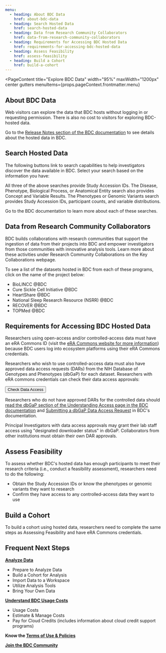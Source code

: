 ```yaml
---
menu:
  - heading: About BDC Data
    href: about-bdc-data  
  - heading: Search Hosted Data
    href: search-hosted-data  
  - heading: Data from Research Community Collaborators
    href: data-from-research-community-collaborators  
  - heading: Requirements for Accessing BDC Hosted Data
    href: requirements-for-accessing-bdc-hosted-data  
  - heading: Assess Feasibility
    href: assess-feasibility  
  - heading: Build a Cohort
    href: build-a-cohort
---
```


<PageContent 
  title="Explore BDC Data"
  width="95%" maxWidth="1200px" center gutters
  menuItems={props.pageContext.frontmatter.menu}
>

## About BDC Data

Web visitors can explore the data that BDC hosts without logging in or requesting permission. There 
is also no cost to visitors for exploring BDC-hosted data.

Go to the [Release Notes section of the BDC documentation](https://bdcatalyst.gitbook.io/biodata-catalyst-documentation/written-documentation/release-notes) 
to see details about the hosted data in BDC.

## Search Hosted Data
The following buttons link to search capabilities to help investigators discover the data available 
in BDC. Select your search based on the information you have: 


All three of the above searches provide Study Accession IDs. 
The Disease, Phenotype, Biological Process, or Anatomical Entity search also provides Concept and 
Variable Results. 
The Phenotypes or Genomic Variants search provides Study Accession IDs, participant counts, and 
variable distributions.

Go to the BDC documentation to learn more about each of these searches.

## Data from Research Community Collaborators

BDC builds collaborations with research communities that support the ingestion of data from their 
projects into BDC and empower investigators from those communities with innovative analysis tools. 
Learn more about these activities under Research Community Collaborations on the Key Collaborations 
webpage.

To see a list of the datasets hosted in BDC from each of these programs, click on the name of the 
project below:

-   BioLINCC @BDC
-   Cure Sickle Cell Initiative @BDC
-   HeartShare @BDC
-   National Sleep Research Resource (NSRR) @BDC
-   RECOVER @BDC
-   TOPMed @BDC

## Requirements for Accessing BDC Hosted Data

Researchers using open-access and/or controlled-access data must have an eRA Commons ID (visit the 
[eRA Commons website for more information](https://www.era.nih.gov/register-accounts/create-and-edit-an-account.htm)) 
because BDC users log into ecosystem platforms using their eRA Commons credentials.

Researchers who wish to use controlled-access data must also have approved data access requests 
(DARs) from the NIH Database of Genotypes and Phenotypes (dbGaP) for each dataset. Researchers with 
eRA commons credentials can check their data access approvals:

<ButtonContainer>
  <Button as="a" href="https://www.renci.org">Check Data Access</Button>
</ButtonContainer>

Researchers who do not have approved DARs for the controlled data should [read the dbGaP section of 
the Understanding Access page in the BDC documentation](https://bdcatalyst.gitbook.io/biodata-catalyst-documentation/written-documentation/data-access/understanding-access-requirements-for-biodata-catalyst#dbgap) and [Submitting a dbGaP Data Access Request](https://bdcatalyst.gitbook.io/biodata-catalyst-documentation/written-documentation/data-access/submitting-a-dbgap-data-access-request) 
in BDC's documentation.

Principal Investigators with data access approvals may grant their lab staff access using 
"designated downloader status" in dbGaP. Collaborators from other institutions must obtain their 
own DAR approvals.

## Assess Feasibility

To assess whether BDC's hosted data has enough participants to meet their research criteria (i.e., 
conduct a feasibility assessment), researchers need to do the following:

-   Obtain the Study Accession IDs or know the phenotypes or genomic variants they want to research
-   Confirm they have access to any controlled-access data they want to use

## Build a Cohort

To build a cohort using hosted data, researchers need to complete the same steps as Assessing 
Feasibility and have eRA Commons credentials.

<MetaAlertBox >

## Frequent Next Steps

**[Analyze Data](/use-bdc/analyze)**
- Prepare to Analyze Data
- Build a Cohort for Analysis
- Import Data to a Workspace
- Utilize Analysis Tools
- Bring Your Own Data

**[Understand BDC Usage Costs](/user-resources/usage-costs)**
- Usage Costs
- Estimate & Manage Costs
- Pay for Cloud Credits (includes information about cloud credit support programs)

**Know the [Terms of Use & Policies](/user-resources/terms-of-use)**

**[Join the BDC Community](/join-bdc)**

</MetaAlertBox>

</PageContent>
